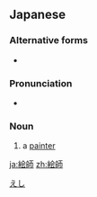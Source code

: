 ==Japanese==
{{ja-kanjitab|え|し|yomi=o}}

===Alternative forms===
* {{ja-l|画師}}

===Pronunciation===
{{ja-pron|えし|acc=a|y=go}}
* {{homophone|lang=ja|sort=えし|壊死}}

===Noun===
{{ja-noun|えし|hhira=ゑし}}

# a [[painter]] {{gloss|artist}}

[[Category:ja:Painting|えし]]

[[ja:絵師]]
[[zh:絵師]]